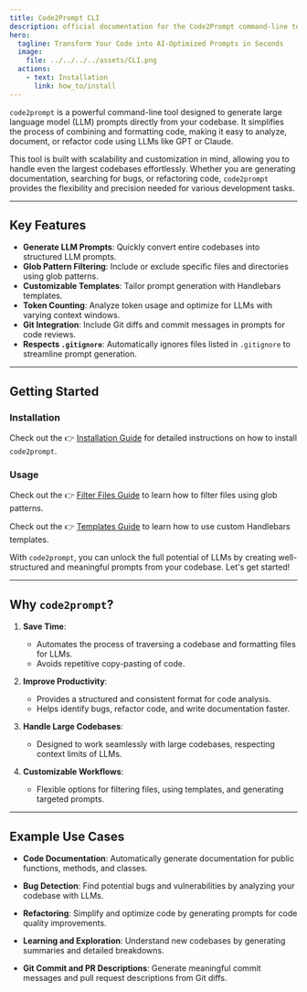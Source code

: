 ```yaml
---
title: Code2Prompt CLI
description: official documentation for the Code2Prompt command-line tool
hero:
  tagline: Transform Your Code into AI-Optimized Prompts in Seconds
  image:
    file: ../../../../assets/CLI.png
  actions:
    - text: Installation
      link: how_to/install
---
```


`code2prompt` is a powerful command-line tool designed to generate large language model (LLM) prompts directly from your codebase. It simplifies the process of combining and formatting code, making it easy to analyze, document, or refactor code using LLMs like GPT or Claude.

This tool is built with scalability and customization in mind, allowing you to handle even the largest codebases effortlessly. Whether you are generating documentation, searching for bugs, or refactoring code, `code2prompt` provides the flexibility and precision needed for various development tasks.

---

## Key Features

- **Generate LLM Prompts**: Quickly convert entire codebases into structured LLM prompts.
- **Glob Pattern Filtering**: Include or exclude specific files and directories using glob patterns.
- **Customizable Templates**: Tailor prompt generation with Handlebars templates.
- **Token Counting**: Analyze token usage and optimize for LLMs with varying context windows.
- **Git Integration**: Include Git diffs and commit messages in prompts for code reviews.
- **Respects `.gitignore`**: Automatically ignores files listed in `.gitignore` to streamline prompt generation.

---

## Getting Started

### Installation

Check out the 👉 [Installation Guide](how_to/install) for detailed instructions on how to install `code2prompt`.

### Usage

Check out the 👉 [Filter Files Guide](how_to/filter_files) to learn how to filter files using glob patterns.

Check out the 👉 [Templates Guide](tutorials/templates) to learn how to use custom Handlebars templates.

With `code2prompt`, you can unlock the full potential of LLMs by creating well-structured and meaningful prompts from your codebase. Let's get started!

---

## Why `code2prompt`?

1. **Save Time**:
   - Automates the process of traversing a codebase and formatting files for LLMs.
   - Avoids repetitive copy-pasting of code.

2. **Improve Productivity**:
   - Provides a structured and consistent format for code analysis.
   - Helps identify bugs, refactor code, and write documentation faster.

3. **Handle Large Codebases**:
   - Designed to work seamlessly with large codebases, respecting context limits of LLMs.

4. **Customizable Workflows**:
   - Flexible options for filtering files, using templates, and generating targeted prompts.

---

## Example Use Cases

- **Code Documentation**:
  Automatically generate documentation for public functions, methods, and classes.

- **Bug Detection**:
  Find potential bugs and vulnerabilities by analyzing your codebase with LLMs.

- **Refactoring**:
  Simplify and optimize code by generating prompts for code quality improvements.

- **Learning and Exploration**:
  Understand new codebases by generating summaries and detailed breakdowns.

- **Git Commit and PR Descriptions**:
  Generate meaningful commit messages and pull request descriptions from Git diffs.
